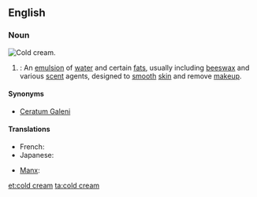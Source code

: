 ==English==
===Noun===
[[File:Cold Cream-2.jpg|thumb|right|Cold cream.]]
{{wikipedia}}
{{en-noun|sg=[[cold]] [[cream]]}}
# {{pharmacy}}: An [[emulsion]] of [[water]] and certain [[fat]]s, usually including [[beeswax]] and various [[scent]] agents, designed to [[smooth]] [[skin]] and remove [[makeup]].

====Synonyms====
*[[Ceratum Galeni]]

====Translations====
{{trans-top}}
* French: {{t|fr|cérat de Galien|m}}
* Japanese: {{t|ja|コールドクリーム|sc=Jpan}}
{{trans-mid}}
* [[Manx]]: {{t|gv|key feayr|m}}
{{trans-bottom}}

[[et:cold cream]]
[[ta:cold cream]]